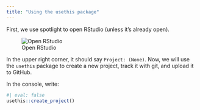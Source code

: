 ```yaml
---
title: "Using the usethis package"
---
```


First, we use spotlight to open RStudio (unless it's already open). 

![Open RStudio](spotlight_rstudio.png)

In the upper right corner, it should say `Project: (None)`. 
Now, we will use the `usethis` package to create a new project, track it with git, and upload it to GitHub. 

In the console, write: 

```r
#| eval: false
usethis::create_project()
```

 



